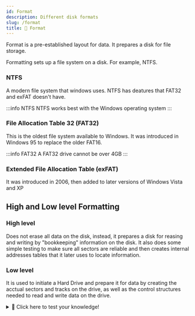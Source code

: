 ```yaml
---
id: Format
description: Different disk formats
slug: /format
title: 💾 Format
---
```


<p className="grey">Format is a pre-established layout for data. It prepares a disk for file storage.</p>

Formatting sets up a file system on a disk. For example, NTFS.

### NTFS
A modern file system that windows uses. NTFS has deatures that FAT32 and exFAT doesn't have.

:::info NTFS
NTFS works best with the Windows operating system
:::

### File Allocation Table 32 (FAT32)
This is the oldest file system available to Windows. It was introduced in Windows 95 to replace the older FAT16.

:::info FAT32
A FAT32 drive cannot be over 4GB
:::

### Extended File Allocation Table (exFAT)
It was introduced in 2006, then added to later versions of Windows Vista and XP

## High and Low level Formatting
### High level
Does not erase all data on the disk, instead, it prepares a disk for reasing and writing by "bookkeeping" information on the disk. It also does some simple testing to make sure all sectors are reliable and then creates internal addresses tables that it later uses to locate information.

### Low level
It is used to initiate a Hard Drive and prepare it for data by creating the acctual sectors and tracks on the drive, as well as the control structures needed to read and write data on the drive.


<details>
  <summary>🧠 Click here to test your knowledge! </summary>

<iframe src="https://quizlet.com/680596736/match/embed?i=3loczc&x=1jj1" height="500" width="100%"></iframe>

</details>